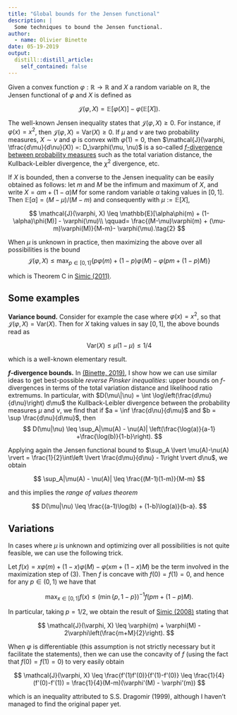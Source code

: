 ```yaml
---
title: "Global bounds for the Jensen functional"
description: |
  Some techniques to bound the Jensen functional.
author:
  - name: Olivier Binette
date: 05-19-2019
output:
  distill::distill_article:
    self_contained: false
---
```


Given a convex  function $\varphi : \mathbb{R} \rightarrow \mathbb{R}$ and $X$ a random variable on $\mathbb{R}$, the Jensen functional of $\varphi$ and $X$ is defined as

$$
\mathcal{J}(\varphi, X) = \mathbb{E}[\varphi(X)] -\varphi(\mathbb{E}[X]).\tag{1}
$$

The well-known Jensen inequality states that $\mathcal{J}(\varphi, X) \geq 0$. For instance, if $\varphi(x) = x^2$, then $\mathcal{J}(\varphi, X) = \text{Var}(X) \geq 0$. If $\mu$ and $\nu$ are two probability measures, $X \sim \nu$ and $\varphi$ is convex with $\varphi(1) = 0$, then $\mathcal{J}(\varphi, \tfrac{d\mu}{d\nu}(X)) =: D_\varphi(\mu, \nu)$ is a so-called [$f$-divergence between probability measures](https://en.wikipedia.org/wiki/F-divergence) such as the total variation distance, the Kullback-Leibler divergence, the $\chi^2$ divergence, etc.

If $X$ is bounded, then a converse to the Jensen inequality can be easily obtained as follows: let $m$ and $M$ be the infimum and maximum of $X$, and write $X = \alpha m + (1-\alpha)M$ for some random variable $\alpha$ taking values in $[0,1]$. Then $\mathbb{E}[\alpha] = (M - \mu)/(M-m)$ and consequently with $\mu:= \mathbb{E}[X]$,

$$
\mathcal{J}(\varphi, X) \leq \mathbb{E}[\alpha\phi(m) + (1-\alpha)\phi(M)] - \varphi(\mu)\\
\qquad= \frac{(M-\mu)\varphi(m) + (\mu-m)\varphi(M)}{M-m}- \varphi(\mu).\tag{2}
$$

<!--more-->

When $\mu$ is unknown in practice, then maximizing the above over all possibilities is the bound
$$
\mathcal{J}(\varphi, X) \leq \max_{p \in [0,1]} \left\{p\varphi(m) + (1-p)\varphi(M) - \varphi(pm + (1-p) M)\right\}\tag{3}
$$

which is Theorem C in [Simic (2011)](https://www.sciencedirect.com/science/article/abs/pii/S0096300309007346).

## Some examples

**Variance bound.** Consider for example the case where $\varphi(x) = x^2$, so that $\mathcal{J}(\varphi, X) = \text{Var}(X)$. Then for $X$ taking values in say $[0,1]$, the above bounds read as

$$
\text{Var}(X) \leq \mu(1-\mu) \leq 1/4
$$

which is a well-known elementary result. 

**$f$-divergence bounds.** In [(Binette, 2019)](https://arxiv.org/abs/1805.05135), I show how we can use similar ideas to get best-possible *reverse Pinsker inequalities*: upper bounds on $f$-divergences in terms of the total variation distance and likelihood ratio extremums. In particular, with $D(\mu\|\nu) = \int \log\left(\frac{d\mu}{d\nu}\right) d\mu$ the Kullback-Leibler divergence between the probability measures $\mu$ and $\nu$, we find that if $a = \inf \frac{d\nu}{d\mu}$ and $b = \sup \frac{d\nu}{d\mu}$, then 
$$
D(\mu|\nu) \leq \sup_A|\mu(A) - \nu(A)| \left(\frac{\log(a)}{a-1} +\frac{\log(b)}{1-b}\right).
$$

Applying again the Jensen functional bound to $\sup_A \lvert \mu(A)-\nu(A) \rvert = \frac{1}{2}\int\left \lvert \frac{d\mu}{d\nu} - 1\right \rvert  d\nu$, we obtain 

$$
\sup_A|\mu(A) - \nu(A)| \leq \frac{(M-1)(1-m)}{M-m}
$$

and this implies the *range of values theorem*

$$
D(\mu|\nu) \leq \frac{(a-1)\log(b) + (1-b)\log(a)}{b-a}.
$$

## Variations

In cases where $\mu$ is unknown and optimizing over all possibilities is not quite feasible, we can use the following trick.

Let $f(x) = x\varphi(m) + (1-x)\varphi(M) - \varphi(x m +(1-x)M)$ be the term involved in the maximization step of $(3)$. Then $f$ is concave with $f(0) = f(1) = 0$, and hence for any $p \in (0,1)$ we have that

$$
\max_{x \in [0,1]} f(x) \leq (\min\{p, 1-p\})^{-1}f\left(pm +(1-p)M\right).
$$

In particular, taking $p = 1/ 2$, we obtain the result of [Simic (2008)](https://www.sciencedirect.com/science/article/pii/S0022247X08000814) stating that

$$
\mathcal{J}(\varphi, X) \leq \varphi(m) + \varphi(M) - 2\varphi\left(\frac{m+M}{2}\right).
$$

When $\varphi$ is differentiable (this assumption is not strictly necessary but it facilitate the statements), then we can use the concavity of $f$ (using the fact that $f(0) = f(1) = 0$) to very easily obtain

$$
\mathcal{J}(\varphi, X) \leq \frac{f'(1)f'(0)}{f'(1)-f'(0)} \leq \frac{1}{4}(f'(0)-f'(1)) = \frac{1}{4}(M-m)(\varphi'(M) - \varphi'(m))
$$

which is an inequality attributed to S.S. Dragomir (1999), although I haven't managed to find the original paper yet.


